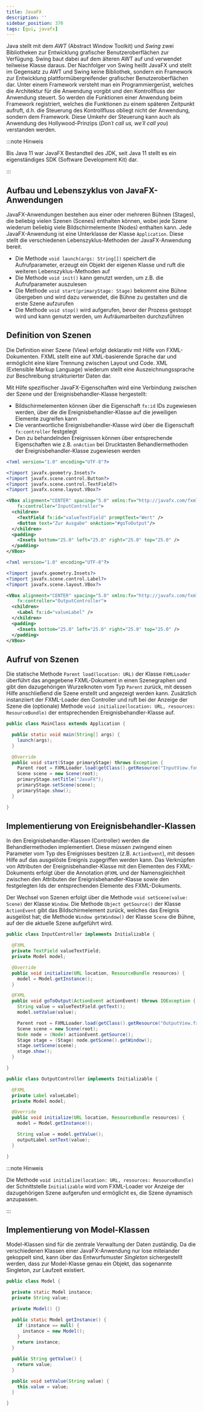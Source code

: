 ```yaml
---
title: JavaFX
description: ''
sidebar_position: 370
tags: [gui, javafx]
---
```



Java stellt mit dem _AWT_ (Abstract Window Toolkit) und _Swing_ zwei
Bibliotheken zur Entwicklung grafischer Benutzeroberflächen zur Verfügung. Swing
baut dabei auf dem älteren AWT auf und verwendet teilweise Klasse daraus. Der
Nachfolger von Swing heißt JavaFX und stellt im Gegensatz zu AWT und Swing keine
Bibliothek, sondern ein Framework zur Entwicklung plattformübergreifender
grafischer Benutzeroberflächen dar. Unter einem Framework versteht man ein
Programmiergerüst, welches die Architektur für die Anwendung vorgibt und den
Kontrollfluss der Anwendung steuert. So werden die Funktionen einer Anwendung
beim Framework registriert, welches die Funktionen zu einem späteren Zeitpunkt
aufruft, d.h. die Steuerung des Kontrollfluss obliegt nicht der Anwendung,
sondern dem Framework. Diese Umkehr der Steuerung kann auch als Anwendung des
Hollywood-Prinzips (_Don´t call us, we´ll call you_) verstanden werden.

:::note Hinweis

Bis Java 11 war JavaFX Bestandteil des JDK, seit Java 11 stellt es ein
eigenständiges SDK (Software Development Kit) dar.

:::

## Aufbau und Lebenszyklus von JavaFX-Anwendungen

JavaFX-Anwendungen bestehen aus einer oder mehreren Bühnen (Stages), die
beliebig vielen Szenen (Scenes) enthalten können, wobei jede Szene wiederum
beliebig viele Bildschirmelemente (Nodes) enthalten kann. Jede JavaFX-Anwendung
ist eine Unterklasse der Klasse `Application`. Diese stellt die verschiedenen
Lebenszyklus-Methoden der JavaFX-Anwendung bereit.

- Die Methode `void launch(args: String[])` speichert die Aufrufparameter,
  erzeugt ein Objekt der eigenen Klasse und ruft die weiteren
  Lebenszyklus-Methoden auf
- Die Methode `void init()` kann genutzt werden, um z.B. die Aufrufparameter
  auszulesen
- Die Methode `void start(primaryStage: Stage)` bekommt eine Bühne übergeben und
  wird dazu verwendet, die Bühne zu gestalten und die erste Szene aufzurufen
- Die Methode `void stop()` wird aufgerufen, bevor der Prozess gestoppt wird und
  kann genutzt werden, um Aufräumarbeiten durchzuführen

## Definition von Szenen

Die Definition einer Szene (View) erfolgt deklarativ mit Hilfe von
FXML-Dokumenten. FXML stellt eine auf XML-basierende Sprache dar und ermöglicht
eine klare Trennung zwischen Layout und Code. XML (Extensible Markup Language)
wiederum stellt eine Auszeichnungssprache zur Beschreibung strukturierter Daten
dar.

Mit Hilfe spezifischer JavaFX-Eigenschaften wird eine Verbindung zwischen der
Szene und der Ereignisbehandler-Klasse hergestellt:

- Bildschirmelementen können über die Eigenschaft `fx:id` IDs zugewiesen werden,
  über die die Ereignisbehandler-Klasse auf die jeweiligen Elemente zugreifen
  kann
- Die verantwortliche Ereignisbehandler-Klasse wird über die Eigenschaft
  `fx:controller` festgelegt
- Den zu behandelnden Ereignissen können über entsprechende Eigenschaften wie
  z.B. `onAction` bei Drucktasten Behandlermethoden der Ereignisbehandler-Klasse
  zugewiesen werden

<Tabs>
  <TabItem value="a" label="InputView" default>

```xml title="InputView.fxml" showLineNumbers
<?xml version="1.0" encoding="UTF-8"?>

<?import javafx.geometry.Insets?>
<?import javafx.scene.control.Button?>
<?import javafx.scene.control.TextField?>
<?import javafx.scene.layout.VBox?>

<VBox alignment="CENTER" spacing="5.0" xmlns:fx="http://javafx.com/fxml/1"
    fx:controller="InputController">
  <children>
    <TextField fx:id="valueTextField" promptText="Wert" />
    <Button text="Zur Ausgabe" onAction="#goToOutput"/>
  </children>
  <padding>
    <Insets bottom="25.0" left="25.0" right="25.0" top="25.0" />
  </padding>
</VBox>
```

  </TabItem>
  <TabItem value="b" label="OutputView">

```xml title="InputView.fxml" showLineNumbers
<?xml version="1.0" encoding="UTF-8"?>

<?import javafx.geometry.Insets?>
<?import javafx.scene.control.Label?>
<?import javafx.scene.layout.VBox?>

<VBox alignment="CENTER" spacing="5.0" xmlns:fx="http://javafx.com/fxml/1"
    fx:controller="OutputController">
  <children>
    <Label fx:id="valueLabel" />
  </children>
  <padding>
    <Insets bottom="25.0" left="25.0" right="25.0" top="25.0" />
  </padding>
</VBox>
```

  </TabItem>
</Tabs>

## Aufruf von Szenen

Die statische Methode `Parent load(location: URL)` der Klasse `FXMLLoader`
überführt das angegebene FXML-Dokument in einen Szenegraphen und gibt den
dazugehörigen Wurzelknoten vom Typ `Parent` zurück, mit dessen Hilfe
anschließend die Szene erstellt und angezeigt werden kann. Zusätzlich
instanziiert der FXML-Loader den Controller und ruft bei der Anzeige der Szene
die (optionale) Methode
`void initialize(location: URL, resources: ResourceBundle)` der entsprechenden
Ereignisbehandler-Klasse auf.

```java title="MainClass.java" showLineNumbers
public class MainClass extends Application {

  public static void main(String[] args) {
    launch(args);
  }

  @Override
  public void start(Stage primaryStage) throws Exception {
    Parent root = FXMLLoader.load(getClass().getResource("InputView.fxml"));
    Scene scene = new Scene(root);
    primaryStage.setTitle("JavaFX");
    primaryStage.setScene(scene);
    primaryStage.show();
  }

}
```

## Implementierung von Ereignisbehandler-Klassen

In den Ereignisbehandler-Klassen (Controller) werden die Behandlermethoden
implementiert. Diese müssen zwingend einen Parameter vom Typ des Ereignisses
besitzen (z.B. `ActionEvent`), mit dessen Hilfe auf das ausgelöste Ereignis
zugegriffen werden kann. Das Verknüpfen von Attributen der
Ereignisbehandler-Klasse mit den Elementen des FXML-Dokuments erfolgt über die
Annotation `@FXML` und der Namensgleichheit zwischen den Attributen der
Ereignisbehandler-Klasse sowie den festgelegten Ids der entsprechenden Elemente
des FXML-Dokuments.

Der Wechsel von Szenen erfolgt über die Methode `void setScene(value: Scene)`
der Klasse `Window`. Die Methode `Object getSource()` der Klasse `ActionEvent`
gibt das Bildschirmelement zurück, welches das Ereignis ausgelöst hat; die
Methode `Window getWindow()` der Klasse `Scene` die Bühne, auf der die aktuelle
Szene aufgeführt wird.

<Tabs>
  <TabItem value="a" label="InputController" default>

```java title="InputController.java" showLineNumbers
public class InputController implements Initializable {

  @FXML
  private TextField valueTextField;
  private Model model;

  @Override
  public void initialize(URL location, ResourceBundle resources) {
    model = Model.getInstance();
  }

  @FXML
  public void goToOutput(ActionEvent actionEvent) throws IOException {
    String value = valueTextField.getText();
    model.setValue(value);

    Parent root = FXMLLoader.load(getClass().getResource("OutputView.fxml"));
    Scene scene = new Scene(root);
    Node node = (Node) actionEvent.getSource();
    Stage stage = (Stage) node.getScene().getWindow();
    stage.setScene(scene);
    stage.show();
  }

}
```

  </TabItem>
  <TabItem value="b" label="OutputController">

```java title="OutputController.java" showLineNumbers
public class OutputController implements Initializable {

  @FXML
  private Label valueLabel;
  private Model model;

  @Override
  public void initialize(URL location, ResourceBundle resources) {
    model = Model.getInstance();

    String value = model.getValue();
    outputLabel.setText(value);
  }

}
```

  </TabItem>
</Tabs>

:::note Hinweis

Die Methode `void initialize(location: URL, resources: ResourceBundle)` der
Schnittstelle `Initializable` wird vom FXML-Loader vor Anzeige der dazugehörigen
Szene aufgerufen und ermöglicht es, die Szene dynamisch anzupassen.

:::

## Implementierung von Model-Klassen

Model-Klassen sind für die zentrale Verwaltung der Daten zuständig. Da die
verschiedenen Klassen einer JavaFX-Anwendung nur lose miteiander gekoppelt sind,
kann über das Entwurfsmuster _Singleton_ sichergestellt werden, dass zur
Model-Klasse genau ein Objekt, das sogenannte Singleton, zur Laufzeit existiert.

```java title="Model.java" showLineNumbers
public class Model {

  private static Model instance;
  private String value;

  private Model() {}

  public static Model getInstance() {
    if (instance == null) {
      instance = new Model();
    }
    return instance;
  }

  public String getValue() {
    return value;
  }

  public void setValue(String value) {
    this.value = value;
  }

}
```
